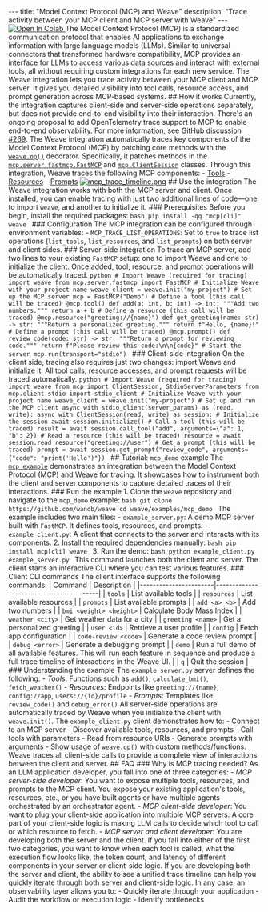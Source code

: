 --- title: "Model Context Protocol (MCP) and Weave" description: "Trace activity between your MCP client and MCP server with Weave" --- <a target="_blank" href="https://colab.research.google.com/drive/174VzXlU5Qcgvjt4OoIWN-guTxJcOefAh?usp=sharing"> <img src="https://colab.research.google.com/assets/colab-badge.svg" alt="Open In Colab"/> </a> The Model Context Protocol (MCP) is a standardized communication protocol that enables AI applications to exchange information with large language models (LLMs). Similar to universal connectors that transformed hardware compatibility, MCP provides an interface for LLMs to access various data sources and interact with external tools, all without requiring custom integrations for each new service. The Weave integration lets you trace activity between your MCP client and MCP server. It gives you detailed visibility into tool calls, resource access, and prompt generation across MCP-based systems. ## How it works <Warning> Currently, the integration captures client-side and server-side operations separately, but does not provide end-to-end visibility into their interaction. There's an ongoing proposal to add OpenTelemetry trace support to MCP to enable end-to-end observability. For more information, see [GitHub discussion #269](https://github.com/modelcontextprotocol/modelcontextprotocol/discussions/269). </Warning> The Weave integration automatically traces key components of the Model Context Protocol (MCP) by patching core methods with the [`weave.op()`](../tracking/ops.mdx) decorator. Specifically, it patches methods in the [`mcp.server.fastmcp.FastMCP`](https://github.com/modelcontextprotocol/python-sdk/blob/b4c7db6a50a5c88bae1db5c1f7fba44d16eebc6e/src/mcp/server/fastmcp/server.py#L109) and [`mcp.ClientSession`](https://github.com/modelcontextprotocol/python-sdk/blob/b4c7db6a50a5c88bae1db5c1f7fba44d16eebc6e/src/mcp/client/session.py#L84) classes. Through this integration, Weave traces the following MCP components: - [Tools](https://modelcontextprotocol.io/docs/concepts/tools) - [Resources](https://modelcontextprotocol.io/docs/concepts/resources) - [Prompts](https://modelcontextprotocol.io/docs/concepts/prompts) [![mcp_trace_timeline.png](/guides/integrations/imgs/mcp/mcp_trace_timeline.png)](https://wandb.ai/ayut/mcp_example/weave/traces?filter=%7B%22opVersionRefs%22%3A%5B%22weave%3A%2F%2F%2Fayut%2Fmcp_example%2Fop%2Frun_client%3A*%22%5D%7D&peekPath=%2Fayut%2Fmcp_example%2Fcalls%2F01966bbe-cc5e-7012-b45f-bf10617d8c1e%3FhideTraceTree%3D0) ## Use the integration The Weave integration works with both the MCP server and client. Once installed, you can enable tracing with just two additional lines of code—one to import `weave`, and another to initialize it. ### Prerequisites Before you begin, install the required packages: ```bash pip install -qq "mcp[cli]" weave ``` ### Configuration The MCP integration can be configured through environment variables: - `MCP_TRACE_LIST_OPERATIONS`: Set to `true` to trace list operations (`list_tools`, `list_resources`, and `list_prompts`) on both server and client sides. ### Server-side integration To trace an MCP server, add two lines to your existing `FastMCP` setup: one to import Weave and one to initialize the client. Once added, tool, resource, and prompt operations will be automatically traced. ```python # Import Weave (required for tracing) import weave from mcp.server.fastmcp import FastMCP # Initialize Weave with your project name weave_client = weave.init("my-project") # Set up the MCP server mcp = FastMCP("Demo") # Define a tool (this call will be traced) @mcp.tool() def add(a: int, b: int) -> int: """Add two numbers.""" return a + b # Define a resource (this call will be traced) @mcp.resource("greeting://{name}") def get_greeting(name: str) -> str: """Return a personalized greeting.""" return f"Hello, {name}!" # Define a prompt (this call will be traced) @mcp.prompt() def review_code(code: str) -> str: """Return a prompt for reviewing code.""" return f"Please review this code:\n\n{code}" # Start the server mcp.run(transport="stdio") ``` ### Client-side integration On the client side, tracing also requires just two changes: import Weave and initialize it. All tool calls, resource accesses, and prompt requests will be traced automatically. ```python # Import Weave (required for tracing) import weave from mcp import ClientSession, StdioServerParameters from mcp.client.stdio import stdio_client # Initialize Weave with your project name weave_client = weave.init("my-project") # Set up and run the MCP client async with stdio_client(server_params) as (read, write): async with ClientSession(read, write) as session: # Initialize the session await session.initialize() # Call a tool (this will be traced) result = await session.call_tool("add", arguments={"a": 1, "b": 2}) # Read a resource (this will be traced) resource = await session.read_resource("greeting://user") # Get a prompt (this will be traced) prompt = await session.get_prompt("review_code", arguments={"code": "print('Hello')"}) ``` ## Tutorial: `mcp_demo` example The [`mcp_example`](https://github.com/wandb/weave/tree/master/examples/mcp_demo) demonstrates an integration between the Model Context Protocol (MCP) and Weave for tracing. It showcases how to instrument both the client and server components to capture detailed traces of their interactions. ### Run the example 1. Clone the `weave` repository and navigate to the `mcp_demo` example: ```bash git clone https://github.com/wandb/weave cd weave/examples/mcp_demo ``` The example includes two main files: - `example_server.py`: A demo MCP server built with `FastMCP`. It defines tools, resources, and prompts. - `example_client.py`: A client that connects to the server and interacts with its components. 2. Install the required dependencies manually: ```bash pip install mcp[cli] weave ``` 3. Run the demo: ```bash python example_client.py example_server.py ``` This command launches both the client and server. The client starts an interactive CLI where you can test various features. ### Client CLI commands The client interface supports the following commands: | Command | Description | |-----------------------|-----------------------------------------| | `tools` | List available tools | | `resources` | List available resources | | `prompts` | List available prompts | | `add <a> <b>` | Add two numbers | | `bmi <weight> <height>` | Calculate Body Mass Index | | `weather <city>` | Get weather data for a city | | `greeting <name>` | Get a personalized greeting | | `user <id>` | Retrieve a user profile | | `config` | Fetch app configuration | | `code-review <code>` | Generate a code review prompt | | `debug <error>` | Generate a debugging prompt | | `demo` | Run a full demo of all available features. This will run each feature in sequence and produce a full trace timeline of interactions in the Weave UI. | | `q` | Quit the session | ### Understanding the example The `example_server.py` server defines the following: - _Tools_: Functions such as `add()`, `calculate_bmi()`, `fetch_weather()` - _Resources_: Endpoints like `greeting://{name}`, `config://app`, `users://{id}/profile` - _Prompts_: Templates like `review_code()` and `debug_error()` All server-side operations are automatically traced by Weave when you initialize the client with `weave.init()`. The `example_client.py` client demonstrates how to: - Connect to an MCP server - Discover available tools, resources, and prompts - Call tools with parameters - Read from resource URIs - Generate prompts with arguments - Show usage of [`weave.op()`](../tracking/ops.mdx) with custom methods/functions. Weave traces all client-side calls to provide a complete view of interactions between the client and server. ## FAQ ### Why is MCP tracing needed? As an LLM application developer, you fall into one of three categories: - _MCP server-side developer_: You want to expose multiple tools, resources, and prompts to the MCP client. You expose your existing application's tools, resources, etc., or you have built agents or have multiple agents orchestrated by an orchestrator agent. - _MCP client-side developer_: You want to plug your client-side application into multiple MCP servers. A core part of your client-side logic is making LLM calls to decide which tool to call or which resource to fetch. - _MCP server and client developer_: You are developing both the server and the client. If you fall into either of the first two categories, you want to know when each tool is called, what the execution flow looks like, the token count, and latency of different components in your server or client-side logic. If you are developing both the server and client, the ability to see a unified trace timeline can help you quickly iterate through both server and client-side logic. In any case, an observability layer allows you to: - Quickly iterate through your application - Audit the workflow or execution logic - Identify bottlenecks